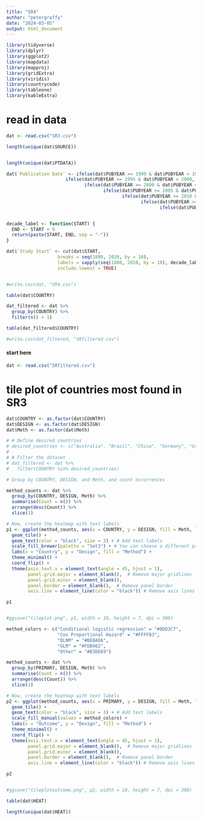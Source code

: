```yaml
---
title: "SR4"
author: "petergraffy"
date: "2024-03-05"
output: html_document
---
```


```r


library(tidyverse)
library(dplyr)
library(ggplot2)
library(mapdata)
library(mapproj)
library(gridExtra)
library(viridis)
library(countrycode)
library(tableone)
library(kableExtra)

```

# read in data

```r

dat <- read.csv("SR3.csv")

length(unique(dat$SOURCE))


length(unique(dat$PTDATA))

```


```r

dat$`Publication Date` <- ifelse(dat$PUBYEAR >= 1990 & dat$PUBYEAR < 1995, "1990-1995",
                      ifelse(dat$PUBYEAR >= 1995 & dat$PUBYEAR < 2000, "1995-2000",
                             ifelse(dat$PUBYEAR >= 2000 & dat$PUBYEAR < 2005, "2000-2005",
                                    ifelse(dat$PUBYEAR >= 2005 & dat$PUBYEAR < 2010, "2005-2010",
                                           ifelse(dat$PUBYEAR >= 2010 & dat$PUBYEAR < 2015, "2010-2015",
                                                  ifelse(dat$PUBYEAR >= 2015 & dat$PUBYEAR < 2020, "2015-2020",
                                                         ifelse(dat$PUBYEAR >= 2020 & dat$PUBYEAR < 2025, "2020-Present", NA)))))))


decade_label <- function(START) {
  END <- START + 9
  return(paste(START, END, sep = "-"))
}

dat$`Study Start` <- cut(dat$START, 
                   breaks = seq(1880, 2020, by = 10),
                   labels = sapply(seq(1880, 2010, by = 10), decade_label),
                   include.lowest = TRUE)


#write.csv(dat, "SR4.csv")

```


```r
table(dat$COUNTRY)

dat_filtered <- dat %>%
  group_by(COUNTRY) %>%
  filter(n() > 1)

table(dat_filtered$COUNTRY)

#write.csv(dat_filtered, "SRfiltered.csv")
```


#### start here

```r
dat <- read.csv("SRfiltered.csv")

```



# tile plot of countries most found in SR3


```r

dat$COUNTRY <- as.factor(dat$COUNTRY)
dat$DESIGN <- as.factor(dat$DESIGN)
dat$Meth <- as.factor(dat$Meth)

# # Define desired countries
# desired_countries <- c("Australia", "Brazil", "China", "Germany", "Greece", "Iran", "South Korea", "Switzerland", "USA", "Vietnam")
# 
# # Filter the dataset
# dat_filtered <- dat %>% 
#   filter(COUNTRY %in% desired_countries)

# Group by COUNTRY, DESIGN, and Meth, and count occurrences

method_counts <- dat %>%
  group_by(COUNTRY, DESIGN, Meth) %>%
  summarise(Count = n()) %>%
  arrange(desc(Count)) %>%
  slice(1)

# Now, create the heatmap with text labels
p1 <- ggplot(method_counts, aes(x = COUNTRY, y = DESIGN, fill = Meth, label = Count)) +
  geom_tile() +
  geom_text(color = "black", size = 3) + # Add text labels
  scale_fill_brewer(palette = "Set3") + # You can choose a different palette if needed
  labs(x = "Country", y = "Design", fill = "Method") +
  theme_minimal() + 
  coord_flip() +
  theme(axis.text.x = element_text(angle = 45, hjust = 1),
        panel.grid.major = element_blank(),  # Remove major gridlines
        panel.grid.minor = element_blank(),
        panel.border = element_blank(),  # Remove panel border
        axis.line = element_line(color = "black")) # Remove axis lines

p1


#ggsave("tileplot.png", p1, width = 10, height = 7, dpi = 300)

```


```r



method_colors <- c("Conditional logistic regression" = "#8DD3C7",
                   "Cox Proportional Hazard" = "#FFFFB3",
                   "DLNM" = "#BEBADA",
                   "GLM" = "#FDB462",
                   "Other" = "#B3DE69")

method_counts <- dat %>%
  group_by(PRIMARY, DESIGN, Meth) %>%
  summarise(Count = n()) %>%
  arrange(desc(Count)) %>%
  slice(1)

# Now, create the heatmap with text labels
p2 <- ggplot(method_counts, aes(x = PRIMARY, y = DESIGN, fill = Meth, label = Count)) +
  geom_tile() +
  geom_text(color = "black", size = 3) + # Add text labels
  scale_fill_manual(values = method_colors) +
  labs(x = "Outcome", y = "Design", fill = "Method") +
  theme_minimal() + 
  coord_flip() +
  theme(axis.text.x = element_text(angle = 45, hjust = 1),
        panel.grid.major = element_blank(),  # Remove major gridlines
        panel.grid.minor = element_blank(),
        panel.border = element_blank(),  # Remove panel border
        axis.line = element_line(color = "black")) # Remove axis lines

p2


#ggsave("tileplotoutcome.png", p2, width = 10, height = 7, dpi = 300)


```



```r


table(dat$HEAT)

length(unique(dat$HEAT))

```



